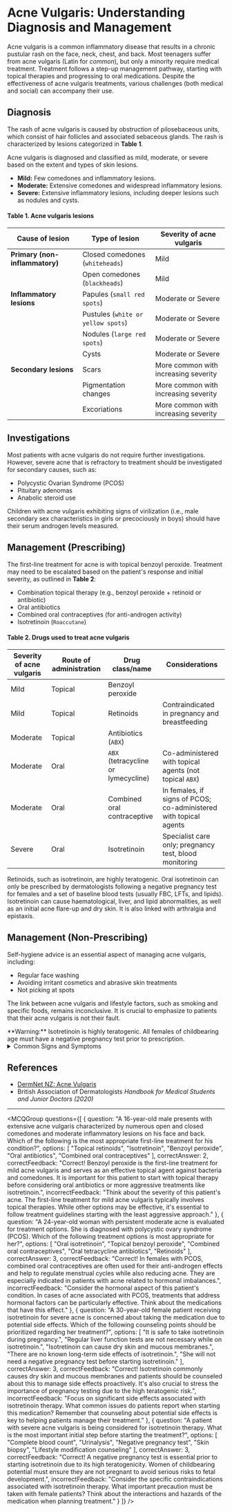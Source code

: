 
# Acne Vulgaris: Understanding Diagnosis and Management

Acne vulgaris is a common inflammatory disease that results in a chronic pustular rash on the face, neck, chest, and back. Most teenagers suffer from acne vulgaris (Latin for *common*), but only a minority require medical treatment. Treatment follows a step-up management pathway, starting with topical therapies and progressing to oral medications. Despite the effectiveness of acne vulgaris treatments, various challenges (both medical and social) can accompany their use.

## Diagnosis

The rash of acne vulgaris is caused by obstruction of pilosebaceous units, which consist of hair follicles and associated sebaceous glands. The rash is characterized by lesions categorized in **Table 1**.

Acne vulgaris is diagnosed and classified as mild, moderate, or severe based on the extent and types of skin lesions.

- **Mild:** Few comedones and inflammatory lesions.
- **Moderate:** Extensive comedones and widespread inflammatory lesions.
- **Severe:** Extensive inflammatory lesions, including deeper lesions such as nodules and cysts.

#### Table 1. Acne vulgaris lesions

| Cause of lesion                | Type of lesion                     | Severity of acne vulgaris      |
|--------------------------------|------------------------------------|--------------------------------|
| **Primary (non-inflammatory)** | Closed comedones (`whiteheads`)   | Mild                           |
|                                | Open comedones (`blackheads`)     | Mild                           |
| **Inflammatory lesions**       | Papules (`small red spots`)       | Moderate or Severe             |
|                                | Pustules (`white or yellow spots`) | Moderate or Severe             |
|                                | Nodules (`large red spots`)       | Moderate or Severe             |
|                                | Cysts                              | Moderate or Severe             |
| **Secondary lesions**          | Scars                              | More common with increasing severity |
|                                | Pigmentation changes               | More common with increasing severity |
|                                | Excoriations                       | More common with increasing severity |

## Investigations

Most patients with acne vulgaris do not require further investigations. However, severe acne that is refractory to treatment should be investigated for secondary causes, such as:

- Polycystic Ovarian Syndrome (PCOS)
- Pituitary adenomas
- Anabolic steroid use

Children with acne vulgaris exhibiting signs of virilization (i.e., male secondary sex characteristics in girls or precociously in boys) should have their serum androgen levels measured.

## Management (Prescribing)

The first-line treatment for acne is with topical benzoyl peroxide. Treatment may need to be escalated based on the patient's response and initial severity, as outlined in **Table 2**:

- Combination topical therapy (e.g., benzoyl peroxide + retinoid or antibiotic)
- Oral antibiotics
- Combined oral contraceptives (for anti-androgen activity)
- Isotretinoin (`Roaccutane`)

#### Table 2. Drugs used to treat acne vulgaris

| Severity of acne vulgaris | Route of administration | Drug class/name                          | Considerations                                 |
|---------------------------|------------------------|------------------------------------------|------------------------------------------------|
| Mild                      | Topical                | Benzoyl peroxide                         |                                                |
| Mild                      | Topical                | Retinoids                                | Contraindicated in pregnancy and breastfeeding |
| Moderate                  | Topical                | Antibiotics (`ABX`)                     |                                                |
| Moderate                  | Oral                   | `ABX` (tetracycline or lymecycline)    | Co-administered with topical agents (not topical `ABX`) |
| Moderate                  | Oral                   | Combined oral contraceptive              | In females, if signs of PCOS; co-administered with topical agents |
| Severe                    | Oral                   | Isotretinoin                             | Specialist care only; pregnancy test, blood monitoring |

Retinoids, such as isotretinoin, are highly teratogenic. Oral isotretinoin can only be prescribed by dermatologists following a negative pregnancy test for females and a set of baseline blood tests (usually FBC, LFTs, and lipids). Isotretinoin can cause haematological, liver, and lipid abnormalities, as well as an initial acne flare-up and dry skin. It is also linked with arthralgia and epistaxis.

## Management (Non-Prescribing)

Self-hygiene advice is an essential aspect of managing acne vulgaris, including:

- Regular face washing
- Avoiding irritant cosmetics and abrasive skin treatments
- Not picking at spots

The link between acne vulgaris and lifestyle factors, such as smoking and specific foods, remains inconclusive. It is crucial to emphasize to patients that their acne vulgaris is not their fault.

<Callout emoji="⚠️">
**Warning:** Isotretinoin is highly teratogenic. All females of childbearing age must have a negative pregnancy test prior to prescription.
</Callout>

<details>
<summary>Common Signs and Symptoms</summary>

- **Chest Pain**
  - Crushing or pressure-like
  - May radiate to left arm, jaw, or back
  - Often accompanied by sweating
  
- **Respiratory**
  - Shortness of breath
  - Rapid breathing
  - Orthopnea

- **Other Symptoms**
  - Nausea and vomiting
  - Fatigue
  - Light-headedness
  - Anxiety

</details>

## References

- [DermNet NZ: Acne Vulgaris](https://dermnetnz.org/topics/acne-vulgaris/)
- British Association of Dermatologists _Handbook for Medical Students and Junior Doctors (2020)_

---

<MCQGroup questions={[
  {
    question: "A 16-year-old male presents with extensive acne vulgaris characterized by numerous open and closed comedones and moderate inflammatory lesions on his face and back. Which of the following is the most appropriate first-line treatment for his condition?",
    options: [
      "Topical retinoids",
      "Isotretinoin",
      "Benzoyl peroxide",
      "Oral antibiotics",
      "Combined oral contraceptives"
    ],
    correctAnswer: 2,
    correctFeedback: "Correct! Benzoyl peroxide is the first-line treatment for mild acne vulgaris and serves as an effective topical agent against bacteria and comedones. It is important for this patient to start with topical therapy before considering oral antibiotics or more aggressive treatments like isotretinoin.",
    incorrectFeedback: "Think about the severity of this patient's acne. The first-line treatment for mild acne vulgaris typically involves topical therapies. While other options may be effective, it's essential to follow treatment guidelines starting with the least aggressive approach."
  },
  {
    question: "A 24-year-old woman with persistent moderate acne is evaluated for treatment options. She is diagnosed with polycystic ovary syndrome (PCOS). Which of the following treatment options is most appropriate for her?",
    options: [
      "Oral isotretinoin",
      "Topical benzoyl peroxide",
      "Combined oral contraceptives",
      "Oral tetracycline antibiotics",
      "Retinoids"
    ],
    correctAnswer: 3,
    correctFeedback: "Correct! In females with PCOS, combined oral contraceptives are often used for their anti-androgen effects and help to regulate menstrual cycles while also reducing acne. They are especially indicated in patients with acne related to hormonal imbalances.",
    incorrectFeedback: "Consider the hormonal aspect of this patient's condition. In cases of acne associated with PCOS, treatments that address hormonal factors can be particularly effective. Think about the medications that have this effect."
  },
  {
    question: "A 30-year-old female patient receiving isotretinoin for severe acne is concerned about taking the medication due to potential side effects. Which of the following counseling points should be prioritized regarding her treatment?",
    options: [
      "It is safe to take isotretinoin during pregnancy.",
      "Regular liver function tests are not necessary while on isotretinoin.",
      "Isotretinoin can cause dry skin and mucous membranes.",
      "There are no known long-term side effects of isotretinoin.",
      "She will not need a negative pregnancy test before starting isotretinoin."
    ],
    correctAnswer: 3,
    correctFeedback: "Correct! Isotretinoin commonly causes dry skin and mucous membranes and patients should be counseled about this to manage side effects proactively. It's also crucial to stress the importance of pregnancy testing due to the high teratogenic risk.",
    incorrectFeedback: "Focus on significant side effects associated with isotretinoin therapy. What common issues do patients report when starting this medication? Remember that counseling about potential side effects is key to helping patients manage their treatment."
  },
  {
    question: "A patient with severe acne vulgaris is being considered for isotretinoin therapy. What is the most important initial step before starting the treatment?",
    options: [
      "Complete blood count",
      "Urinalysis",
      "Negative pregnancy test",
      "Skin biopsy",
      "Lifestyle modification counseling"
    ],
    correctAnswer: 3,
    correctFeedback: "Correct! A negative pregnancy test is essential prior to starting isotretinoin due to its high teratogenicity. Women of childbearing potential must ensure they are not pregnant to avoid serious risks to fetal development.",
    incorrectFeedback: "Consider the specific contraindications associated with isotretinoin therapy. What important precaution must be taken with female patients? Think about the interactions and hazards of the medication when planning treatment."
  }
]} />